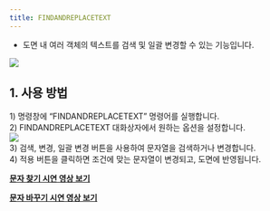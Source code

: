 ```yaml
---
title: FINDANDREPLACETEXT
---
```



[image1]: ../../../../../assets/images/commands/findandreplacetext/image1.png
[image2]: ../../../../../assets/images/commands/findandreplacetext/image2.png

* 도면 내 여러 객체의 텍스트를 검색 및 일괄 변경할 수 있는 기능입니다. 

![][image1]

## **1\. 사용 방법**

1\) 명령창에 “FINDANDREPLACETEXT” 명령어를 실행합니다.  
2\) FINDANDREPLACETEXT 대화상자에서 원하는 옵션을 설정합니다.  
![][image2]  
3\) 검색, 변경, 일괄 변경 버튼을 사용하여 문자열을 검색하거나 변경합니다.  
4\) 적용 버튼을 클릭하면 조건에 맞는 문자열이 변경되고, 도면에 반영됩니다.

[**<Icon name="youtube" class="emoji"/> 문자 찾기 시연 영상 보기**](https://youtu.be/1TV2ep1D104) 

[**<Icon name="youtube" class="emoji"/> 문자 바꾸기 시연 영상 보기**](https://youtu.be/M03K36GUu3M) 


